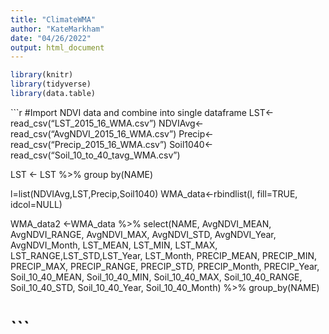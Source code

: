 ```yaml
---
title: "ClimateWMA"
author: "KateMarkham"
date: "04/26/2022"
output: html_document
---
```


```r
library(knitr)
library(tidyverse)
library(data.table)
```

```r

#Import NDVI data and combine into single dataframe
LST<-read_csv("LST_2015_16_WMA.csv")
NDVIAvg<-read_csv("AvgNDVI_2015_16_WMA.csv")
Precip<-read_csv("Precip_2015_16_WMA.csv")
Soil1040<-read_csv("Soil_10_to_40_tavg_WMA.csv")

LST <- LST %>%
  group by(NAME)


l=list(NDVIAvg,LST,Precip,Soil1040)
WMA_data<-rbindlist(l, fill=TRUE, idcol=NULL)

WMA_data2 <-WMA_data %>%
select(NAME, AvgNDVI_MEAN, AvgNDVI_RANGE, AvgNDVI_MAX, AvgNDVI_STD, AvgNDVI_Year, AvgNDVI_Month, LST_MEAN, LST_MIN, LST_MAX, LST_RANGE,LST_STD,LST_Year, LST_Month, PRECIP_MEAN, PRECIP_MIN, PRECIP_MAX, PRECIP_RANGE, PRECIP_STD, PRECIP_Month, PRECIP_Year, Soil_10_40_MEAN, Soil_10_40_MIN, Soil_10_40_MAX, Soil_10_40_RANGE, Soil_10_40_STD, Soil_10_40_Year, Soil_10_40_Month) %>%
    group_by(NAME) 

# ```